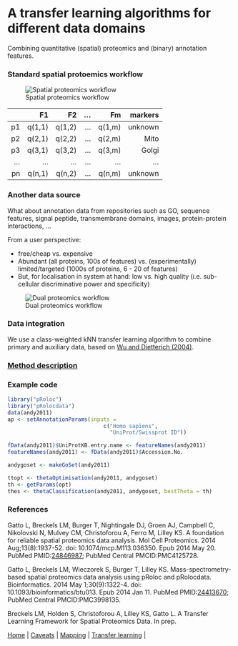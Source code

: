 # A transfer learning algorithms for different data domains

Combining quantitative (spatial) proteomics and (binary) annotation
features.

### Standard spatial protoemics workflow

![Spatial proteomics workflow](./figure/workflow_primary.png)


|     | F1   | F2   | ...  | Fm   |  markers   |
|----:|-----:|-----:|-----:|-----:|-----------:|
| p1  |q(1,1)|q(1,2)| ...  |q(1,m)| unknown    |
| p2  |q(2,1)|q(2,2)| ...  |q(2,m)| Mito       |
| p3  |q(3,1)|q(3,2)| ...  |q(3,m)| Golgi      |
| ... | ...  | ...  | ...  | ...  | ...        |
| pn  |q(n,1)|q(n,2)| ...  |q(n,m)| unknown    |


### Another data source

What about annotation data from repositories such as GO, sequence
features, signal peptide, transmembrane domains, images,
protein-protein interactions, ...

From a user perspective:

- free/cheap vs. expensive
- Abundant (all proteins, 100s of features) vs. (experimentally)
  limited/targeted (1000s of proteins, 6 - 20 of features)
- But, for localisation in system at hand: low vs. high quality
  (i.e. sub-cellular discriminative power and specificity)

![Dual proteomics workflow](./figure/workflow.png)

### Data integration

We use a class-weighted kNN transfer learning algorithm to combine
primary and auxiliary data, based on
[Wu and Dietterich (2004)](http://citeseer.ist.psu.edu/viewdoc/summary?doi=10.1.1.94.594).

### [Method description](https://github.com/ComputationalProteomicsUnit/Intro-Integ-Omics-Prot/blob/master/thetatut.pdf?raw=true)

### Example code

```r
library("pRoloc")
library("pRolocdata")
data(andy2011)
ap <- setAnnotationParams(inputs =
                              c("Homo sapiens",
                                "UniProt/Swissprot ID"))

fData(andy2011)$UniProtKB.entry.name <- featureNames(andy2011)
featureNames(andy2011) <- fData(andy2011)$Accession.No.

andygoset <- makeGoSet(andy2011)

ttopt <- thetaOptimisation(andy2011, andygoset)
th <- getParams(opt)
thes <- thetaClassification(andy2011, andygoset, bestTheta = th)
```

### References

Gatto L, Breckels LM, Burger T, Nightingale DJ, Groen AJ, Campbell C,
Nikolovski N, Mulvey CM, Christoforou A, Ferro M, Lilley KS. A
foundation for reliable spatial proteomics data analysis. Mol Cell
Proteomics. 2014 Aug;13(8):1937-52. doi: 10.1074/mcp.M113.036350. Epub
2014 May 20. PubMed
PMID:[24846987](http://www.ncbi.nlm.nih.gov/pubmed/24846987); PubMed
Central PMCID:PMC4125728.


Gatto L, Breckels LM, Wieczorek S, Burger T, Lilley KS.
Mass-spectrometry-based spatial proteomics data analysis using pRoloc
and pRolocdata. Bioinformatics. 2014 May 1;30(9):1322-4. doi:
10.1093/bioinformatics/btu013. Epub 2014 Jan 11. PubMed
PMID:[24413670](http://www.ncbi.nlm.nih.gov/pubmed/24413670); PubMed
Central PMCID:PMC3998135.


Breckels LM, Holden S, Christoforou A, Lilley KS, Gatto L. A Transfer
Learning Framework for Spatial Proteomics Data. In prep.


| [Home](./README.md) | [Caveats](./Caveats.md) | [Mapping](./mapping.md) | [Transfer learning](./transfer-learning.md) |
